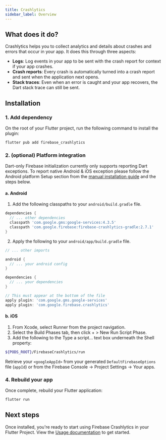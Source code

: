 ```yaml
---
title: Crashlytics
sidebar_label: Overview
---
```


## What does it do?

Crashlytics helps you to collect analytics and details about crashes and errors that occur in your app. It does this through three aspects:

- **Logs**: Log events in your app to be sent with the crash report for context if your app crashes.
- **Crash reports**: Every crash is automatically turned into a crash report and sent when the application next opens.
- **Stack traces**: Even when an error is caught and your app recovers, the Dart stack trace can still be sent.

<YouTube id="k_mdNRZzd30" />

## Installation

### 1. Add dependency

On the root of your Flutter project, run the following command to install the plugin:

```bash {5}
flutter pub add firebase_crashlytics
```

### 2. (optional) Platform integration

Dart-only Firebase initialization currently only supports reporting Dart exceptions. To report native Android & iOS exception
please follow the Android platform Setup section from the [manual installation guide](../manual-installation.mdx) and the steps below.

#### a. Android

1. Add the following classpaths to your `android/build.gradle` file.

```groovy {4} title="android/build.gradle"
dependencies {
  // ... other dependencies
  classpath 'com.google.gms:google-services:4.3.5'
  classpath 'com.google.firebase:firebase-crashlytics-gradle:2.7.1'
}
```

2. Apply the following to your `android/app/build.gradle` file.

```groovy {13} title="android/app/build.gradle"
// ... other imports

android {
  // ... your android config
}

dependencies {
  // ... your dependencies
}

// This must appear at the bottom of the file
apply plugin: 'com.google.gms.google-services'
apply plugin: 'com.google.firebase.crashlytics'
```

#### b. iOS

1. From Xcode, select Runner from the project navigation.
2. Select the Build Phases tab, then click + > New Run Script Phase.
3. Add the following to the Type a script... text box underneath the Shell property:

```bash
${PODS_ROOT}/FirebaseCrashlytics/run
```

Retrieve your `<googleAppId>` from your generated `DefaultFirebaseOptions` file (`appId`) or from the Firebase Console -> Project Settings -> Your apps.

### 4. Rebuild your app

Once complete, rebuild your Flutter application:

```bash
flutter run
```

## Next steps

Once installed, you're ready to start using Firebase Crashlytics in your Flutter Project. View the
[Usage documentation](./usage.mdx) to get started.
